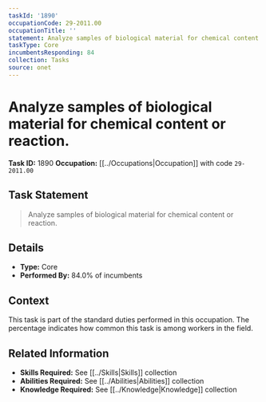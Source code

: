 ```yaml
---
taskId: '1890'
occupationCode: 29-2011.00
occupationTitle: ''
statement: Analyze samples of biological material for chemical content or reaction.
taskType: Core
incumbentsResponding: 84
collection: Tasks
source: onet
---
```

# Analyze samples of biological material for chemical content or reaction.

**Task ID:** 1890
**Occupation:** [[../Occupations|Occupation]] with code `29-2011.00`

## Task Statement

> Analyze samples of biological material for chemical content or reaction.

## Details

- **Type:** Core
- **Performed By:** 84.0% of incumbents

## Context

This task is part of the standard duties performed in this occupation. The percentage indicates how common this task is among workers in the field.

## Related Information

- **Skills Required:** See [[../Skills|Skills]] collection
- **Abilities Required:** See [[../Abilities|Abilities]] collection
- **Knowledge Required:** See [[../Knowledge|Knowledge]] collection
